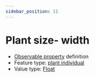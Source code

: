 ```yaml
---
sidebar_position: 11
---
```



# Plant size- width

- [Observable property](/viewers/dawe-vocabs?uri=https://linked.data.gov.au/def/nrm/9a73de99-19c7-438e-829d-c363ac86b570) definition
- Feature type: [plant individual](http://linked.data.gov.au/def/tern-cv/60d7edf8-98c6-43e9-841c-e176c334d270)
- Value type: [Float](https://w3id.org/tern/ontologies/tern/Float)

<Example
  protocolModule="targeted-survey-flora-protocol-observation"
  observableProperty="https://linked.data.gov.au/def/nrm/9a73de99-19c7-438e-829d-c363ac86b570"
/>

